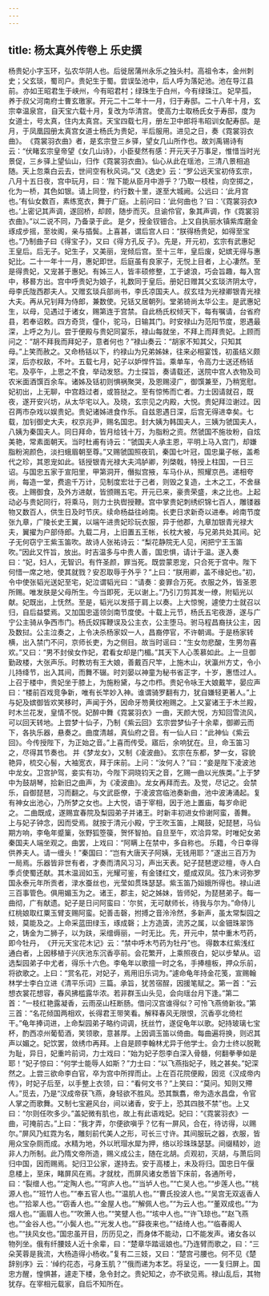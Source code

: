 ```yaml
---
---
---
```

title: 杨太真外传卷上 乐史撰
---



杨贵妃小字玉环，弘农华阴人也。后徙居蒲州永乐之独头村。高祖令本，金州刺史；父玄琰，蜀司户。贵妃生于蜀。尝误坠池中，后人呼为落妃池。池在导江县前。 亦如王昭君生于峡州，今有昭君村；绿珠生于白州，今有绿珠江。 妃早孤，养于叔父河南府士曹玄璬家。开元二十二年十一月，归于寿邸。二十八年十月，玄宗幸温泉宫， 自天宝六载十月，复改为华清宫。 使高力士取杨氏女于寿邸，度为女道士，号太真，住内太真宫。天宝四载七月，册左卫中郎将韦昭训女配寿邸。是月，于凤凰园册太真宫女道士杨氏为贵妃，半后服用。进见之日，奏《霓裳羽衣曲》。 《霓裳羽衣曲》者，是玄宗登三乡驿，望女几山所作也。故刘禹锡诗有云：“伏睹玄宗皇帝望《女几山诗》，小臣斐然有感：开元天子万事足，惟惜当时光景促，三乡驿上望仙山，归作《霓裳羽衣曲》。仙心从此在瑶池，三清八景相追随。天上忽乘白云去，世间空有秋风词。”又《逸史》云：“罗公远天宝初侍玄宗，八月十五日夜，宫中玩月，曰：‘陛下能从臣月中游乎？’乃取一枝桂，向空掷之，化为一桥，其色如银。请上同登，约行数十里，遂至大城阙。公远曰：‘此月宫也。’有仙女数百，素练宽衣，舞于广庭。上前问曰：‘此何曲也？’曰：‘《霓裳羽衣》也。’上密记其声调，遂回桥，却顾，随步而灭。旦谕伶官，象其声调，作《霓裳羽衣曲》。”以二说不同，乃备录于此。 是夕，授金钗钿合。上又自执丽水镇紫库磨金琢成步摇，至妆阁，亲与插鬓。上喜甚，谓后宫人曰：“朕得杨贵妃，如得至宝也。”乃制曲子曰《得宝子》，又曰《得 方孔反 子》。先是，开元初，玄宗有武惠妃王皇后。后无子。妃生子，又美丽，宠倾后宫。至十三年，皇后废，妃嫔无得与惠妃比。二十一年十一月，惠妃即世。后庭虽有良家子，无悦上目者，上心凄然。至是得贵妃，又宠甚于惠妃。有姊三人，皆丰硕修整，工于谑浪，巧会旨趣，每入宫中，移晷方出。宫中呼贵妃为娘子，礼数同于皇后。册妃日赠其父玄琰济阴太守，母李氏陇西郡夫人。又赠玄琰兵部尚书，李氏凉国夫人。叔玄珪为光禄卿银青光禄大夫。再从兄钊拜为侍郎，兼数使。兄铦又居朝列。堂弟锜尚太华公主。是武惠妃生，以母，见遇过于诸女，赐第连于宫禁。自此杨氏权倾天下，每有嘱请，台省府县，若奉诏敕。四方奇货，僮仆，驼马，日输其门。时安禄山为范阳节度，恩遇最深，上呼之为儿。尝于便殿与贵妃同宴乐，禄山每就坐，不拜上而拜贵妃。上顾而问之：“胡不拜我而拜妃子，意者何也？”禄山奏云：“胡家不知其父，只知其母。”上笑而赦之。又命杨铦以下，约禄山为兄弟姊妹，往来必相宴饯，初虽结义颇深，后亦权敌，不叶。五载七月，妃子以妒悍忤旨。乘单车，令高力士送还杨铦宅。及亭午，上思之不食，举动发怒。力士探旨，奏请载还，送院中宫人衣物及司农米面酒馔百余车。诸姊及铦初则惧祸聚哭，及恩赐浸广，御馔兼至，乃稍宽慰。妃初出，上无聊，中宫趋过者，或笞挞之。至有惊怖而亡者。力士因请就召，既夜，遂开安兴坊，从太华宅以入。及晓，玄宗见之内殿，大悦。贵妃拜泣谢过。因召两市杂戏以娱贵妃。贵妃诸姊进食作乐。自兹恩遇日深，后宫无得进幸矣。七载，加钊御史大夫，权京兆尹，赐名国忠。封大姨为韩国夫人，三姨为虢国夫人，八姨为秦国夫人。同日拜命，皆月给钱十万，为脂粉之资。然虢国不施妆粉，自炫美艳，常素面朝天。当时杜甫有诗云：“虢国夫人承主恩，平明上马入宫门，却嫌脂粉涴颜色，淡扫蛾眉朝至尊。”又赐虢国照夜玑，秦国七叶冠，国忠巢子帐，盖希代之珍，其恩宠如此。铦授银青光禄大夫鸿胪卿，列棨戟，特授上柱国，一日三诏。与国忠五家于宣阳里，甲第洞开，僭拟宫掖，车马仆从，照耀京邑。递相夸尚，每造一堂，费逾千万计，见制度宏壮于己者，则毁之复造，土木之工，不舍昼夜。上赐御食，及外方进献，皆颁赐五宅。开元已来，豪贵荣盛，未之比也。上起动必与贵妃同行，将乘马，则力士执辔授鞭。宫中掌贵妃刺绣织锦七百人，雕镂器物又数百人，供生日及时节庆。续命杨益往岭南。长吏日求新奇以进奉。岭南节度张九章，广陵长史王翼，以端午进贵妃珍玩衣服，异于他郡，九章加银青光禄大夫，翼擢为户部侍郎。九载二月，上旧置五王帐，长枕大被，与兄弟共处其间。妃子无何窃宁王紫玉笛吹。故诗人张祐诗云：“梨花静院无人见，闲把宁王玉笛吹。”因此又忤旨，放出。时吉温多与中贵人善，国忠惧，请计于温。遂入奏曰：“妃，妇人，无智识。有忤圣颜，罪当死。既尝蒙恩宠，只合死于宫中。陛下何惜一席之地，使其就戮？安忍取辱于外乎？”上曰：“朕用卿，盖不缘妃也。”初，令中使张韬光送妃至宅，妃泣谓韬光曰：“请奏：妾罪合万死。衣服之外，皆圣恩所赐。唯发肤是父母所生。今当即死，无以谢上。”乃引刀剪其发一缭，附韬光以献。妃既出，上怃然。至是，韬光以发搭于肩上以奏。上大惊惋，遽使力士就召以归，自后益嬖焉。又加国忠遥领剑南节度使。十载上元节，杨氏五宅夜游，遂与广宁公主骑从争西市门。杨氏奴挥鞭误及公主衣，公主堕马。驸马程昌裔扶公主，因及数挝。公主泣奏之，上令决杀杨家奴一人，昌裔停官，不许朝谒。于是杨家转横，出入禁门不问，京师长吏，为之侧目。故当时谣曰：“生女勿悲酸，生男勿喜欢。”又曰：“男不封侯女作妃，君看女却是门楣。”其天下人心羡慕如此。上一旦御勤政楼，大张声乐。时教坊有王大娘，善戴百尺竿，上施木山，状瀛州方丈，令小儿持绛节，出入其间，而舞不辍。时刘晏以神童为秘书省正字，十岁，惠悟过人。上召于楼中，贵妃坐于膝上，为施粉黛，与之巾栉。贵妃令咏王大娘戴竿，晏应声曰：“楼前百戏竞争新，唯有长竿妙入神。谁谓骑罗翻有力，犹自嫌轻更著人。”上与妃及嫔御皆欢笑移时，声闻于外，因命牙笏黄纹袍赐之。上又宴诸王于木兰殿，时木兰花发，皇情不悦。妃醉中舞《霓裳羽衣》一曲，天颜大悦，方知回雪流风，可以回天转地。上尝梦十仙子，乃制《紫云回》 玄宗尝梦仙子十余辈，御卿云而下，各执乐器，悬奏之。曲度清越，真仙府之音。有一仙人曰：“此神仙《紫云回》。今传授陛下，为正始之音。”上喜而传受。寤后，余响犹在。旦，命玉笛习之，尽得其节奏也。 并《梦龙女》，又制《凌波曲》。 玄宗在东都，梦一女，容貌艳异，梳交心髻，大袖宽衣，拜于床前。上问：“汝何人？”曰：“妾是陛下凌波池中龙女。卫宫护驾，妾实有功，今陛下洞晓钧天之音，乞赐一曲以光族类。”上于梦中为鼓胡琴，拾新旧之曲声，为《凌波曲》。龙女再拜而去。及觉，尽记之。会禁乐，自御琵琶，习而翻之。与文武臣僚，于凌波宫临池奏新曲，池中波涛涌起。复有神女出池心，乃所梦之女也。上大悦，语于宰相，因于池上置庙，每岁命祀之。 二曲既成，遂赐宜春院及梨园弟子并诸王。时新丰初进女伶谢阿蛮，善舞。上与妃子钟念，因而受焉。就按于清元小殿，宁王吹玉笛，上羯鼓，妃琵琶，马仙期方响，李龟年蹙篥，张野狐箜篌，贺怀智拍。自旦至午，欢洽异常。时唯妃女弟秦国夫人端坐观之。曲罢，上戏曰：“阿瞒 上在禁中，多自称也。 乐籍，今日幸得供养夫人。请一缠头！”秦国曰：“岂有大唐天子阿姨，无钱用耶？”遂出三百万为一局焉。乐器皆非世有者，才奏而清风习习，声出天表。妃子琵琶逻逤檀，寺人白季贞使蜀还献。其木温润如玉，光耀可鉴，有金镂红文，蹙成双凤。弦乃末诃弥罗国永泰元年所贡者，渌水蚕丝也，光莹如贯珠瑟瑟。紫玉笛乃姮娥所得也。禄山进三百事管色。俱用媚玉为之。诸王，郡主，妃之姊妹，皆师妃，为琵琶弟子。每一曲彻，广有献遗。妃子是日问阿蛮曰：‘尔贫，无可献师长，待我与尔为。”命侍儿红桃娘取红粟玉臂支赐阿蛮。妃善击磬，拊搏之音泠泠然，多新声，虽太常梨园之妓，莫能及之。上命采蓝田绿玉，琢成磬；上方造簴，流苏之属，以金钿珠翠饰之，铸金为二狮子，以为趺，采缯缛丽，一时无比。先，开元中，禁中重木芍药，即今牡丹， 《开元天宝花木记》云：“禁中呼木芍药为牡丹”也。 得数本红紫浅红通白者，上因移植于兴庆池东沉香亭前。会花繁开，上乘照夜白，妃以步辇从。诏选梨园弟子中尤者，得乐十六色。李龟年以歌擅一时之名，手捧檀板，押众乐前，将欲歌之。上曰：“赏名花，对妃子，焉用旧乐词为。”遽命龟年持金花笺，宣赐翰林学士李白立进《清平乐词》三篇。承旨，犹苦宿酲，因援笔赋之。第一首：“云想衣裳花想容，春风拂槛露华浓。若非群玉山头见，会向瑶台月下逢。”第二首：“一枝红艳露凝香，云雨巫山枉断肠。借问汉宫谁得似？可怜飞燕倚新妆。”第三首：“名花倾国两相欢，长得君王带笑看。解释春风无限恨，沉香亭北倚栏干。”龟年捧词进，上命梨园弟子略约词调，抚丝竹，遂促龟年以歌。妃持玻璃七宝杯，酌西凉州葡萄酒，笑领歌，意甚厚。上因调玉笛以倚曲。每曲遍将换，则迟其声以媚之。妃饮罢，敛绣巾再拜。上自是顾李翰林尤异于他学士。会力士终以脱靴为耻，异日，妃重吟前词，力士戏曰：“始为妃子怨李白深入骨髓，何翻拳拳如是耶！”妃子惊曰：“何学士能辱人如斯？”力士曰：“以飞燕指妃子，贱之甚矣。”妃深然之。上尝三欲命李白官，卒为宫中所捍而止。上在百花院便殿，因览《汉成帝内传》，时妃子后至，以手整上衣领，曰：“看何文书？”上笑曰：“莫问。知则又殢人。”觅去，乃是“汉成帝获飞燕，身轻欲不胜风。恐其飘翥，帝为造水昌盘，令官人掌之而歌舞。又制七宝避风台，间以诸香，安于上，恐其四肢不禁”也。上又曰：“尔则任吹多少。”盖妃微有肌也，故上有此语戏妃。妃曰：“《霓裳羽衣》一曲，可掩前古。”上曰：“我才弄，尔便欲嗔乎？忆有一屏风，合在，待访得，以赐尔。”屏风乃虹霓为名，雕刻前代美人之形，可长三寸许。其间服玩之器，衣服，皆用众宝杂厕而成。水精为地，外以玳瑁水犀为押，络以珍珠珠瑟瑟。间缀精妙，迨非人力所制。此乃隋文帝所造，赐义成公主，随在北胡。贞观初，灭胡，与萧后同归中国，因而赐焉。 妃归卫公家，遂持去。安于高楼上，未及将归。国忠日午偃息楼上，至床，睹屏风在焉。才就枕，而屏风诸女悉皆下床前，各通所号，曰：“裂缯人也。”“定陶人也。”“穹庐人也。”“当垆人也。”“亡吴人也。”“步莲人也。”“桃源人也。”“班竹人也。”“奉五官人也。”“温肌人也。”“曹氏投波人也。”“吴宫无双返香人也。”“拾翠人也。”“窃香人也。”“金屋人也。”“解佩人也。”“为云人也。”“董双成也。”“为烟人也。”“画眉人也。”“吹箫人也。”“笑躄人也。”“垓中人也。”“许飞琼也。”“赵飞燕也。”“金谷人也。”“小鬓人也。”“光发人也。”“薛夜来也。”“结绮人也。”“临春阁人也。”“扶风女也。”国忠虽开目，历历见之，而身体不能动，口不能发声。诸女各以物列坐。俄有纤腰妓人近十余辈，曰：“楚章华踏谣娘也。”乃连臂而歌之，曰：“三朵芙蓉是我流，大杨造得小杨收。”复有二三妓，又曰：“楚宫弓腰也。何不见《楚辞别序》云：‘绰约花态，弓身玉肌？’”俄而递为本艺。将呈讫，一一复归屏上。国忠方醒，惶惧甚，遽走下楼，急令封之。贵妃知之，亦不欲见焉。禄山乱后，其物犹存。在宰相元载家，自后不知所在。